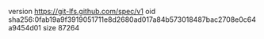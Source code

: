version https://git-lfs.github.com/spec/v1
oid sha256:0fab19a9f3919051711e8d2680ad017a84b573018487bac2708e0c64a9454d01
size 87264
